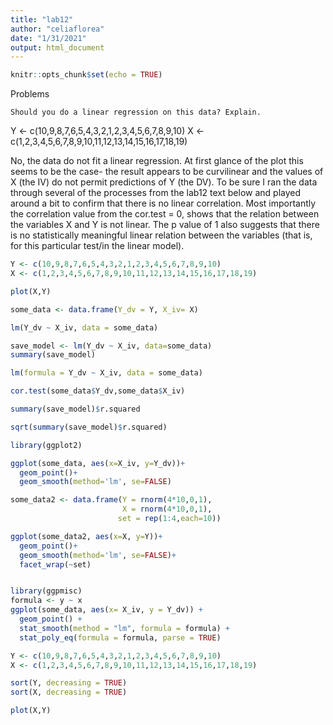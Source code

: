```yaml
---
title: "lab12"
author: "celiaflorea"
date: "1/31/2021"
output: html_document
---
```


```r
knitr::opts_chunk$set(echo = TRUE)
```

Problems

    Should you do a linear regression on this data? Explain.

Y <- c(10,9,8,7,6,5,4,3,2,1,2,3,4,5,6,7,8,9,10)
X <- c(1,2,3,4,5,6,7,8,9,10,11,12,13,14,15,16,17,18,19)

No, the data do not fit a linear regression. At first glance of the plot this seems to be the case- the result appears to be curvilinear and the values of X (the IV) do not permit predictions of Y (the DV). To be sure I ran the data through several of the processes from the lab12 text below and played around a bit to confirm that there is no linear correlation. Most importantly the correlation value from the cor.test = 0, shows that the relation between the variables X and Y is not linear. The p value of 1 also suggests that there is no statistically meaningful linear relation between the variables (that is, for this particular test/in the linear model).

```r

Y <- c(10,9,8,7,6,5,4,3,2,1,2,3,4,5,6,7,8,9,10)
X <- c(1,2,3,4,5,6,7,8,9,10,11,12,13,14,15,16,17,18,19)

plot(X,Y)

```


```r

some_data <- data.frame(Y_dv = Y, X_iv= X)

lm(Y_dv ~ X_iv, data = some_data)

save_model <- lm(Y_dv ~ X_iv, data=some_data)
summary(save_model)

lm(formula = Y_dv ~ X_iv, data = some_data)

cor.test(some_data$Y_dv,some_data$X_iv)

summary(save_model)$r.squared

sqrt(summary(save_model)$r.squared)

```

```r
library(ggplot2)

ggplot(some_data, aes(x=X_iv, y=Y_dv))+
  geom_point()+
  geom_smooth(method='lm', se=FALSE)

```

```r

some_data2 <- data.frame(Y = rnorm(4*10,0,1),
                         X = rnorm(4*10,0,1),
                        set = rep(1:4,each=10))

ggplot(some_data2, aes(x=X, y=Y))+
  geom_point()+
  geom_smooth(method='lm', se=FALSE)+
  facet_wrap(~set)


library(ggpmisc)
formula <- y ~ x
ggplot(some_data, aes(x= X_iv, y = Y_dv)) +
  geom_point() +
  stat_smooth(method = "lm", formula = formula) +
  stat_poly_eq(formula = formula, parse = TRUE)

```
```r

Y <- c(10,9,8,7,6,5,4,3,2,1,2,3,4,5,6,7,8,9,10)
X <- c(1,2,3,4,5,6,7,8,9,10,11,12,13,14,15,16,17,18,19)

sort(Y, decreasing = TRUE)
sort(X, decreasing = TRUE)

plot(X,Y)
```

